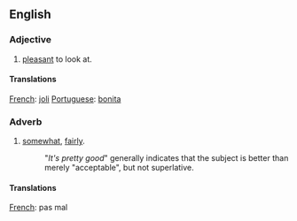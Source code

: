 ==English==

===Adjective===

# [[pleasant]] to look at.

====Translations====
[[French]]: [[joli]]
[[Portuguese]]: [[bonita]]

===Adverb===

# [[somewhat]], [[fairly]].
#: "''It's pretty good''" generally indicates that the subject is better than merely "acceptable", but not superlative.


====Translations====
[[French]]: pas mal